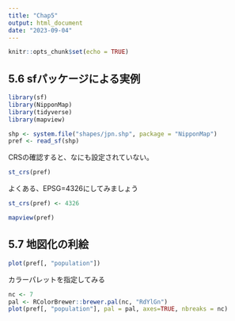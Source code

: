 ```yaml
---
title: "Chap5"
output: html_document
date: "2023-09-04"
---
```


```r
knitr::opts_chunk$set(echo = TRUE)
```

## 5.6 sfパッケージによる実例

```r
library(sf)
library(NipponMap)
library(tidyverse)
library(mapview)
```


```r
shp <- system.file("shapes/jpn.shp", package = "NipponMap")
pref <- read_sf(shp)
```

CRSの確認すると、なにも設定されていない。
```r
st_crs(pref)
```

よくある、EPSG=4326にしてみましょう
```r
st_crs(pref) <- 4326
```

```r
mapview(pref)
```

## 5.7 地図化の利絵

```r
plot(pref[, "population"])
```

カラーパレットを指定してみる
```r
nc <- 7
pal <- RColorBrewer::brewer.pal(nc, "RdYlGn")
plot(pref[, "population"], pal = pal, axes=TRUE, nbreaks = nc)


```


